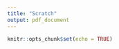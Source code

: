 ```yaml
---
title: "Scratch"
output: pdf_document
---
```


```r
knitr::opts_chunk$set(echo = TRUE)
```

